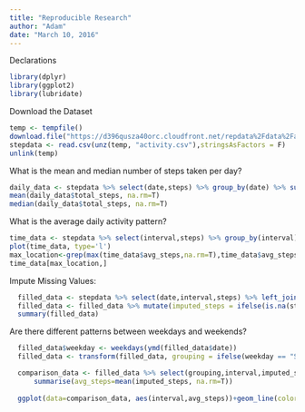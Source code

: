 ```yaml
---
title: "Reproducible Research"
author: "Adam"
date: "March 10, 2016"
---
```

Declarations
```r
library(dplyr)
library(ggplot2)
library(lubridate)
```
Download the Dataset
```r
temp <- tempfile()
download.file("https://d396qusza40orc.cloudfront.net/repdata%2Fdata%2Factivity.zip",temp)
stepdata <- read.csv(unz(temp, "activity.csv"),stringsAsFactors = F)
unlink(temp)

```

What is the mean and median number of steps taken per day?
```r
daily_data <- stepdata %>% select(date,steps) %>% group_by(date) %>% summarise(total_steps=sum(steps,na.rm=T))
mean(daily_data$total_steps, na.rm=T)
median(daily_data$total_steps, na.rm=T)
```

What is the average daily activity pattern?
```r
time_data <- stepdata %>% select(interval,steps) %>% group_by(interval) %>% summarise(avg_steps=mean(steps,na.rm=T))
plot(time_data, type='l')
max_location<-grep(max(time_data$avg_steps,na.rm=T),time_data$avg_steps)
time_data[max_location,]
```

Impute Missing Values:
```r
  filled_data <- stepdata %>% select(date,interval,steps) %>% left_join(time_data, by="interval")
  filled_data <- filled_data %>% mutate(imputed_steps = ifelse(is.na(steps),avg_steps,steps))
  summary(filled_data)  
```



Are there different patterns between weekdays and weekends?
```r
  filled_data$weekday <- weekdays(ymd(filled_data$date))
  filled_data <- transform(filled_data, grouping = ifelse(weekday == "Saturday"|weekday == "Sunday","Weekend","Weekday"))

  comparison_data <- filled_data %>% select(grouping,interval,imputed_steps) %>% group_by(grouping,interval) %>%
      summarise(avg_steps=mean(imputed_steps, na.rm=T))
  
  ggplot(data=comparison_data, aes(interval,avg_steps))+geom_line(color="black")+facet_wrap(~grouping,nrow=2)

```